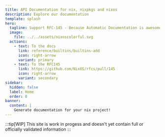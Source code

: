 ```yaml
---
title: API Documentation for nix, nixpkgs and nixos
description: Explore our documentation
template: splash
hero:
  tagline: Support RFC-145 - Because Automatic Documentation is awesome!
  image:
    file: ../../assets/nixoscolorful.svg
  actions:
    - text: To the docs
      link: reference/builtins/builtins-add
      icon: right-arrow
      variant: primary
    - text: To the RFC145
      link: https://github.com/NixOS/rfcs/pull/145
      icon: right-arrow
      variant: secondary
sidebar:
  hidden: false
  label: Home
  order: 0
banner:
  content: |
    Generate documentation for your nix project!
---
```



<CardGrid>
  <LinkCard title="github:nix" href="https://github.com/NixOS/nix" />
  <LinkCard title="github:nixpkgs" href="https://github.com/NixOS/nixpkgs" />
</CardGrid>

:::tip[WIP]
This site is work in progess and doesn't yet contain full or officially validated information
:::
